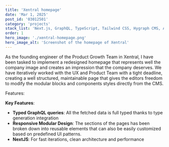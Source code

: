 ```yaml
---
title: 'Xentral homepage'
date: 'Mar 1, 2025'
post_id: '03012501'
category: 'projects'
stack_list: 'Next.js, GraphQL, TypeScript, Tailwind CSS, Hygraph CMS, AWS'
order: 1
hero_image: './xentral-homepage.png'
hero_image_alt: 'Screenshot of the homepage of Xentral'
---
```


As the founding engineer of the Product Growth Team in Xentral, I have been tasked to implement a redesigned homepage that represents well the company image and creates an impression that the company deserves.
We have iteratively worked with the UX and Product Team with a tight deadline, creating a well structured, maintainable page that gives the editors freedom to modify the modular blocks and components styles directly from the CMS.

Features:

**Key Features**:

-   **Typed GraphQL queries**: All the fetched data is full typed thanks to type generation integration
-   **Responsive Modular Design**: The sections of the pages has been broken down into reusable elements that can also be easily customized based on predefined UI patterns.
-   **NextJS**: For fast iterations, clean architecture and performance